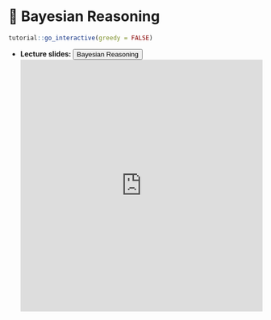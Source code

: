 # 🔖 Bayesian Reasoning {#br}

<script src="files/js/dcl.js"></script>
<link rel="stylesheet" href="https://maxcdn.bootstrapcdn.com/bootstrap/3.4.1/css/bootstrap.min.css">
<script src="https://maxcdn.bootstrapcdn.com/bootstrap/3.4.1/js/bootstrap.min.js"></script>
<script src="//ajax.googleapis.com/ajax/libs/jquery/1.8.3/jquery.min.js"> </script>

```r
tutorial::go_interactive(greedy = FALSE)

```

- **Lecture slides: **     <button class="btn btn-primary" data-toggle="collapse" data-target="#BR12">Bayesian Reasoning</button> 
<div id="BR12" class="collapse">
<embed src="https://docs.google.com/presentation/d/1gwI6y7yyqi8GWdPuS9dZlXsZs-1r1TsumQb-PL4Hu5s/edit?usp=sharing" width="100%" height="500px"></embed>
</div>

